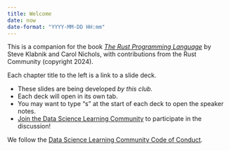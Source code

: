 ```yaml
---
title: Welcome
date: now
date-format: "YYYY-MM-DD HH:mm"
---
```


This is a companion for the book [_The Rust Programming Language_](https://doc.rust-lang.org/stable/book/title-page.html) by Steve Klabnik and Carol Nichols, with contributions from the Rust Community (copyright 2024).

Each chapter title to the left is a link to a slide deck.

-   These slides are being developed *by this club.*
-   Each deck will open in its own tab.
-   You may want to type "s" at the start of each deck to open the *s*peaker notes.
-   [Join the Data Science Learning Community](https://dslc.io/join) to participate in the discussion!
    
We follow the [Data Science Learning Community Code of Conduct](https://dslc.io/conduct).
